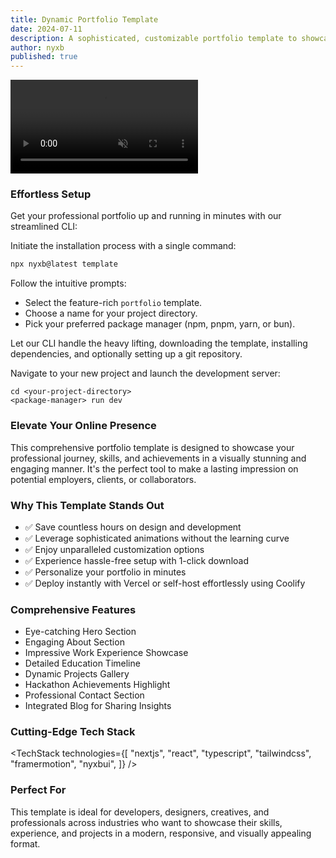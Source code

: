 ```yaml
---
title: Dynamic Portfolio Template
date: 2024-07-11
description: A sophisticated, customizable portfolio template to showcase your professional journey, skills, and achievements with style
author: nyxb
published: true
---
```


<div className="flex max-w-[800px] flex-col gap-4">
  <video
    autoPlay
    loop
    muted
    src="https://cdn.nyxbui.design/portfolio.mp4"
    className="w-full rounded-xl border shadow-2xl"
  />
  <div className="flex w-full flex-col gap-2 sm:flex-row">
    <RepoDownload repo={"portfolio"} owner={"nyxb"} free />
    <TemplatePreview href="https://portfolio-nyxbui.vercel.app/">
      Live Preview{" "}
    </TemplatePreview>
  </div>
</div>

### Effortless Setup

Get your professional portfolio up and running in minutes with our streamlined CLI:

<Steps>

<Step>Initiate the installation process with a single command:</Step>

```bash
npx nyxb@latest template
```

<Step>Follow the intuitive prompts:</Step>
   - Select the feature-rich `portfolio` template.
   - Choose a name for your project directory.
   - Pick your preferred package manager (npm, pnpm, yarn, or bun).

<Step>Let our CLI handle the heavy lifting, downloading the template, installing dependencies, and optionally setting up a git repository.</Step>

<Step>Navigate to your new project and launch the development server:</Step>

```bash-session
cd <your-project-directory>
<package-manager> run dev
```
</Steps>

### Elevate Your Online Presence

This comprehensive portfolio template is designed to showcase your professional journey, skills, and achievements in a visually stunning and engaging manner. It's the perfect tool to make a lasting impression on potential employers, clients, or collaborators.

### Why This Template Stands Out

- ✅ Save countless hours on design and development
- ✅ Leverage sophisticated animations without the learning curve
- ✅ Enjoy unparalleled customization options
- ✅ Experience hassle-free setup with 1-click download
- ✅ Personalize your portfolio in minutes
- ✅ Deploy instantly with Vercel or self-host effortlessly using Coolify

### Comprehensive Features

- Eye-catching Hero Section
- Engaging About Section
- Impressive Work Experience Showcase
- Detailed Education Timeline
- Dynamic Projects Gallery
- Hackathon Achievements Highlight
- Professional Contact Section
- Integrated Blog for Sharing Insights

### Cutting-Edge Tech Stack

<TechStack
  technologies={[
    "nextjs",
    "react",
    "typescript",
    "tailwindcss",
    "framermotion",
    "nyxbui",
  ]}
/>

### Perfect For

This template is ideal for developers, designers, creatives, and professionals across industries who want to showcase their skills, experience, and projects in a modern, responsive, and visually appealing format.
